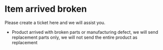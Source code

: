 # Item arrived broken
 
Please create a ticket here and we will assist you.



* Product arrived with broken parts or manufacturing defect, we will send replacement parts only, we will not send the entire product as replacement